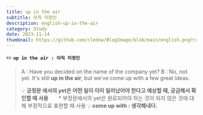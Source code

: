 ```yaml
---
title: up in the air
subtitle: 아직 미정인
description: english-up-in-the-air
category: Study
date: 2023-11-14
thumbnail: https://github.com/cledow/BlogImage/blob/main/english.png?raw=true
---
```


✏️ **`up in the air : 아직 미정인 `**
<br />
> A : Have you decided on the name of the company yet?
> B : No, not yet. It's still **up in the air**, but we've come up with a few great ideas.
>
> 💡 **긍정문 에서의 yet은 어떤 일이 이미 일어났어야 한다고 예상할 때, 궁금해서 확인할 때 사용** 
> &nbsp;&nbsp;&nbsp;&nbsp;&nbsp; * 부정문에서의 yet은 완료되어야 하는 것이 되지 않은 것에 대해 부정적으료 표현할 때 사용
> 💡 **come up with : 생각해내다.**
<br />
<br />
<br />